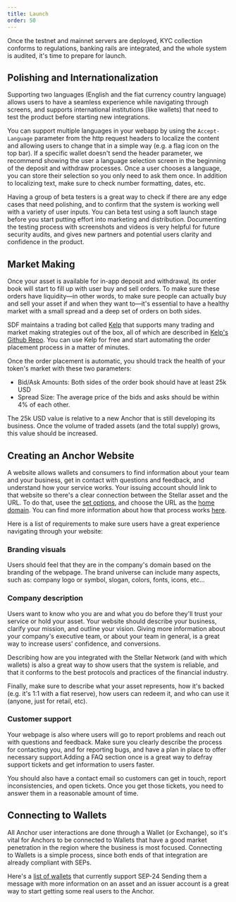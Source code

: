 ```yaml
---
title: Launch
order: 50
---
```


Once the testnet and mainnet servers are deployed, KYC collection conforms to regulations, banking rails are integrated, and the whole system is audited, it's time to prepare for launch.

## Polishing and Internationalization

Supporting two languages (English and the fiat currency country language) allows users to have a seamless experience while navigating through screens, and supports international institutions (like wallets) that need to test the product before starting new integrations. 

You can support multiple languages in your webapp by using the `Accept-Language` parameter from the http request headers to localize the content and allowing users to change that in a simple way (e.g. a flag icon on the top bar). If a specific wallet doesn't send the header parameter, we recommend showing the user a language selection screen in the beginning of the deposit and withdraw processes. Once a user chooses a language, you can store their selection so you only need to ask them once. In addition to localizing text, make sure to check number formatting, dates, etc.

Having a group of beta testers is a great way to check if there are any edge cases that need polishing, and to confirm that the system is working well with a variety of user inputs. You can beta test using a soft launch stage before you start putting effort into marketing and distribution. Documenting the testing process with screenshots and videos is very helpful for future security audits, and gives new partners and potential users clarity and confidence in the product.

## Market Making

Once your asset is available for in-app deposit and withdrawal, its order book will start to fill up with user buy and sell orders. To make sure these orders have liquidity—in other words, to make sure people can actually buy and sell your asset if and when they want to—it's essential to have a healthy market with a small spread and a deep set of orders on both sides.

SDF maintains a trading bot called [Kelp](link) that supports many trading and market making strategies out of the box, all of which are described in [Kelp's Github Repo](link). You can use Kelp for free and start automating the order placement process in a matter of minutes.

Once the order placement is automatic, you should track the health of your token's market with these two parameters:
* Bid/Ask Amounts: Both sides of the order book should have at least 25k USD
* Spread Size: The average price of the bids and asks should be within 4% of each other.

The 25k USD value is relative to a new Anchor that is still developing its business. Once the volume of traded assets (and the total supply) grows, this value should be increased.

## Creating an Anchor Website

A website allows wallets and consumers to find information about your team and your business, get in contact with questions and feedback, and understand how your service works.  Your issuing account should link to that website so there's a clear connection between the Stellar asset and the URL. To do that, usee the [set options](operation), and choose the URL as the [home domain](link).  You can find more information about how that process works [here](link).

Here is a list of requirements to make sure users have a great experience navigating through your website:

### Branding visuals

Users should feel that they are in the company's domain based on the branding of the webpage. The brand universe can include many aspects, such as: company logo or symbol, slogan, colors, fonts, icons, etc...

### Company description

Users want to know who you are and what you do before they'll trust your service or hold your asset.  Your website should describe your  business, clarify your mission, and outline your vision.  Giving more information about your company's executive team, or about your team in general, is a great way to increase users' confidence, and conversions.

Describing how are you integrated with the Stellar Network (and with which wallets) is also a great way to show users that the system is reliable, and that it conforms to the best protocols and practices of the financial industry.

Finally, make sure to describe what your asset represents, how it's backed (e.g. it's 1:1 with a fiat reserve), how users can redeem it, and who can use it (anyone, just for retail, etc).
### Customer support

Your webpage is also where users will go to report problems and reach out with questions and feedback. Make sure you clearly describe the process for contacting you, and for reporting bugs, and have a plan in place to offer necessary support.Adding a FAQ section once is a great way to defray support tickets and get information to users faster.

You should also have a contact email so customers can get in touch, report inconsistencies, and open tickets.  Once you get those tickets, you need to answer them in a reasonable amount of time.

## Connecting to Wallets

All Anchor user interactions are done through a Wallet (or Exchange), so it's vital for Anchors to be connected to Wallets that have a good market penetration in the region where the business is most focused. Connecting to Wallets is a simple process, since both ends of that integration are already compliant with SEPs. 

Here's a [list of wallets](link) that currently support SEP-24  Sending them a message with more information on an asset and an issuer account is a great way to start getting some real users to the Anchor.
